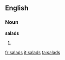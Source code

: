 ==English==

===Noun===
'''salads'''

# {{plural of|[[salad]]}}

[[fr:salads]]
[[it:salads]]
[[ta:salads]]